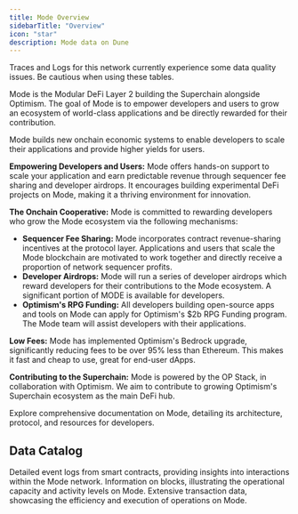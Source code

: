 ```yaml
---
title: Mode Overview
sidebarTitle: "Overview"
icon: "star"
description: Mode data on Dune
---
```



<HostedInfo Blockchain="mode" />

<Warning>
Traces and Logs for this network currently experience some data quality issues. Be cautious when using these tables.
</Warning>

Mode is the Modular DeFi Layer 2 building the Superchain alongside Optimism. The goal of Mode is to empower developers and users to grow an ecosystem of world-class applications and be directly rewarded for their contribution.

Mode builds new onchain economic systems to enable developers to scale their applications and provide higher yields for users. 

**Empowering Developers and Users:**
Mode offers hands-on support to scale your application and earn predictable revenue through sequencer fee sharing and developer airdrops. It encourages building experimental DeFi projects on Mode, making it a thriving environment for innovation.

**The Onchain Cooperative:**
Mode is committed to rewarding developers who grow the Mode ecosystem via the following mechanisms:

- **Sequencer Fee Sharing:** Mode incorporates contract revenue-sharing incentives at the protocol layer. Applications and users that scale the Mode blockchain are motivated to work together and directly receive a proportion of network sequencer profits.
- **Developer Airdrops:** Mode will run a series of developer airdrops which reward developers for their contributions to the Mode ecosystem. A significant portion of MODE is available for developers.
- **Optimism's RPG Funding:** All developers building open-source apps and tools on Mode can apply for Optimism's $2b RPG Funding program. The Mode team will assist developers with their applications.

**Low Fees:**
Mode has implemented Optimism's Bedrock upgrade, significantly reducing fees to be over 95% less than Ethereum. This makes it fast and cheap to use, great for end-user dApps.

**Contributing to the Superchain:**
Mode is powered by the OP Stack, in collaboration with Optimism. We aim to contribute to growing Optimism's Superchain ecosystem as the main DeFi hub.

<CardGroup cols={1}>
  <Card title="Mode documentation" icon="link" href="https://docs.mode.network/">
    Explore comprehensive documentation on Mode, detailing its architecture, protocol, and resources for developers.
  </Card>
</CardGroup>

## Data Catalog

<CardGroup cols={2}>
  <Card title="Logs" icon="bolt" href="./raw/logs">
    Detailed event logs from smart contracts, providing insights into interactions within the Mode network.
  </Card>
  <Card title="Blocks" icon="cubes" href="./raw/blocks">
    Information on blocks, illustrating the operational capacity and activity levels on Mode.
  </Card>
  <Card title="Transactions" icon="message-arrow-up" href="./raw/transactions">
    Extensive transaction data, showcasing the efficiency and execution of operations on Mode.
  </Card>
</CardGroup>
